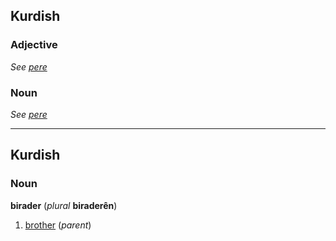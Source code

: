 ==Kurdish==
===Adjective===
''See [[pere]]''

===Noun===
''See [[pere]]''

----
==Kurdish==
===Noun===
'''birader''' (''plural'' '''biraderên''')

#[[brother]] (''parent'')